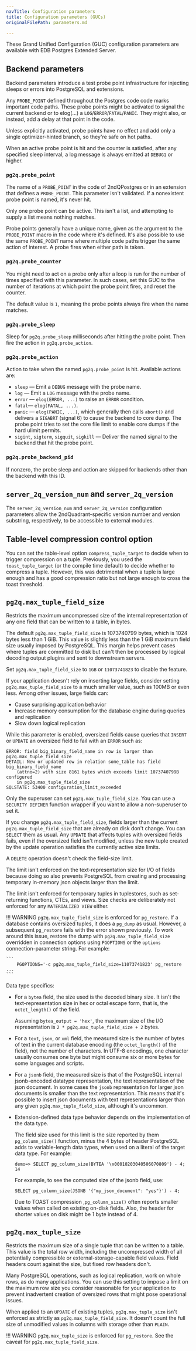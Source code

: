 ```yaml
---
navTitle: Configuration parameters
title: Configuration parameters (GUCs)
originalFilePath: parameters.md

---
```


These Grand Unified Configuration (GUC) configuration parameters are available with EDB Postgres Extended Server. 

## Backend parameters

Backend parameters introduce a test probe point infrastructure for injecting sleeps or errors into PostgreSQL and extensions.

Any `PROBE_POINT` defined throughout the Postgres code code marks important code paths. These probe points might be activated to signal the current backend or to elog(...) a `LOG`/`ERROR`/`FATAL`/`PANIC`. They might also, or instead, add a delay at that point in the code.

Unless explicitly activated, probe points have no effect and add only a single optimizer-hinted branch, so they're safe on hot paths.

When an active probe point is hit and the counter is satisfied, after any specified sleep interval, a log message is always emitted at `DEBUG1` or higher.

### `pg2q.probe_point`

The name of a `PROBE_POINT` in the code of 2ndQPostgres or in an extension that defines a `PROBE_POINT`. This parameter isn't validated. If a nonexistent probe point is named, it's never hit.

Only one probe point can be active. This isn't a list, and attempting to supply a list means nothing matches.

Probe points generally have a unique name, given as the argument to the `PROBE_POINT` macro in the code where it's defined. It's also possible to use the same `PROBE_POINT` name where multiple code paths trigger the same action of interest. A probe fires when either path is taken.

### `pg2q.probe_counter`

You might need to act on a probe only after a loop is run for the number of times specified with this parameter. In such cases, set this GUC to the number of iterations at which point the probe point fires, and reset the counter.

The default value is `1`, meaning the probe points always fire when the name matches.

### `pg2q.probe_sleep`

Sleep for `pg2q.probe_sleep` milliseconds after hitting the probe point. Then fire the action in `pg2q.probe_action`.

### `pg2q.probe_action`

Action to take when the named `pg2q.probe_point` is hit. Available actions are:

-   `sleep` &mdash; Emit a `DEBUG` message with the probe name.
-   `log` &mdash; Emit a `LOG` message with the probe name.
-   `error` &mdash; `elog(ERROR, ...)` to raise an `ERROR` condition.
-   `fatal`&mdash; `elog(FATAL, ...)`.
-   `panic` &mdash; `elog(PANIC, ...)`, which generally then calls `abort()` and delivers a `SIGABRT` (signal 6) to cause the backend to core dump. The probe point tries to set the core file limit to enable core dumps if the hard ulimit permits.
-   `sigint`, `sigterm`, `sigquit`, `sigkill` &mdash; Deliver the named signal to the backend that hit the probe point.

### `pg2q.probe_backend_pid`

If nonzero, the probe sleep and action are skipped for backends other than the backend with this ID.

## `server_2q_version_num` and `server_2q_version`

The `server_2q_version_num` and `server_2q_version` configuration parameters allow the 2ndQuadrant-specific version number and version substring, respectively, to be accessible to external modules.

## Table-level compression control option

You can set the table-level option `compress_tuple_target` to decide when to trigger compression on a tuple. Previously, you used the `toast_tuple_target` (or the compile time default) to decide whether to compress a tuple. However, this was detrimental when a tuple is large enough and has a good compression ratio but not large enough to cross the toast threshold. 

<!-- Deleted this sentence as it doesn't seem like it belongs in doc about the new feature: We wouldn't compress such tuples, thus wasting a potentially good opportunity. -->

## `pg2q.max_tuple_field_size` 

Restricts the maximum uncompressed size of the internal representation of any one field that can be written to a table, in bytes.

The default `pg2q.max_tuple_field_size` is 1073740799 bytes, which is 1024 bytes less than 1 GiB. This value is slightly less than the 1 GiB maximum field size usually imposed by PostgreSQL. This margin helps prevent cases where tuples are committed to disk but can't then be processed by logical decoding output plugins and sent to downstream servers.

Set `pg2q.max_tuple_field_size` to `1GB` or `11073741823` to disable the feature.

If your application doesn't rely on inserting large fields, consider setting `pg2q.max_tuple_field_size` to a much smaller value, such as 100MB or even less. Among other issues, large fields can:

-  Cause surprising application behavior 
-  Increase memory consumption for the database engine during queries and replication 
-  Slow down logical replication

While this parameter is enabled, oversized fields cause queries that `INSERT` or `UPDATE` an oversized field to fail with an `ERROR` such as:

```
ERROR: field big_binary_field_name in row is larger than pg2q.max_tuple_field_size
DETAIL: New or updated row in relation some_table has field big_binary_field_name
    (attno=2) with size 8161 bytes which exceeds limit 1073740799B configured
    in pg2q.max_tuple_field_size
SQLSTATE: 53400 configuration_limit_exceeded
```

Only the superuser can set `pg2q.max_tuple_field_size`. You can use a `SECURITY DEFINER` function wrapper if you want to allow a non-superuser to set it.

If you change `pg2q.max_tuple_field_size`, fields larger than the current `pg2q.max_tuple_field_size` that are already on disk don't change. You can `SELECT` them as usual. Any `UPDATE` that affects tuples with oversized fields fails, even if the oversized field isn't modified, unless the new tuple created by the update operation satisfies the currently active size limits.

A `DELETE` operation doesn't check the field-size limit.

The limit isn't enforced on the text-representation size for I/O of fields because doing so also prevents PostgreSQL from creating and processing temporary in-memory json objects larger than the limit.

The limit isn't enforced for temporary tuples in tuplestores, such as set-returning functions, CTEs, and views. Size checks are deliberately not enforced for any `MATERIALIZED VIEW` either.

!!! WARNING
    `pg2q.max_tuple_field_size` is enforced for `pg_restore`. If a
    database contains oversized tuples, it does a `pg_dump` as usual. However, a
    subsequent `pg_restore` fails with the error shown previously. To work around
    this issue, restore the dump with `pg2q.max_tuple_field_size` overridden in
    connection options using `PGOPTIONS` or the `options` connection-parameter
    string. For example:

    ```
        PGOPTIONS='-c pg2q.max_tuple_field_size=11073741823' pg_restore ...
    ```

Data type specifics:

-   For a `bytea` field, the size used is the decoded binary size. It isn't the text-representation size in hex or octal escape form, that is, the `octet_length()` of the field.

    Assuming `bytea_output = 'hex'`, the maximum size of the I/O representation is `2 * pg2q.max_tuple_field_size + 2` bytes.

-   For a `text`, `json`, or `xml` field, the measured size is the number of bytes of text in the current database encoding (the `octet_length()` of the field), not the number of characters. In UTF-8 encodings, one character usually consumes one byte but might consume six or more bytes for some languages and scripts.

-   For a `jsonb` field, the measured size is that of the PostgreSQL internal jsonb-encoded datatype representation, the text representation of the json document. In some cases the `jsonb` representation for larger json documents is smaller than the text representation. This means that it's possible to insert json documents with text representations larger than any given `pg2q.max_tuple_field_size`, although it's uncommon.

-   Extension-defined data type behavior depends on the implementation of the data type.

    The field size used for this limit is the size reported by them `pg_column_size()` function, minus the 4 bytes of header PostgreSQL adds to variable-length data types, when used on a literal of the target data type. For example:

    ```
    demo=> SELECT pg_column_size(BYTEA '\x00010203040506070809') - 4;
    14
    ```

    For example, to see the computed size of the jsonb field, use:

    ```
    SELECT pg_column_size(JSONB '{"my_json_document": "yes"}') - 4;
    ```

    Due to TOAST compression ,`pg_column_size()` often reports smaller
    values when called on existing on-disk fields. Also, the header for
    shorter values on disk might be 1 byte instead of 4.

## `pg2q.max_tuple_size` 

Restricts the maximum size of a single tuple that can be written to a table. This value is the total row width, including the uncompressed width of all potentially compressible or external-storage-capable field values. Field headers count against the size, but fixed row headers don't.

Many PostgreSQL operations, such as logical replication, work on whole rows, as do many applications. You can use this setting to impose a limit on the maximum row size you consider reasonable for your application to prevent inadvertent creation of oversized rows that might pose operational issues.

When applied to an `UPDATE` of existing tuples, `pg2q.max_tuple_size` isn't enforced as strictly as `pg2q.max_tuple_field_size`. It doesn't count the full size of unmodified values in columns with storage other than `PLAIN`.

!!! WARNING
    `pg2q.max_tuple_size` is enforced for `pg_restore`. See the caveat for `pg2q.max_tuple_field_size`.
